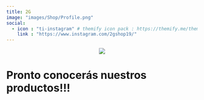 ```yaml
---
title: 2G
image: "images/Shop/Profile.png"
social:
  - icon : "ti-instagram" # themify icon pack : https://themify.me/themify-icons
    link : "https://www.instagram.com/2gshop19/"
---
```


<center>
![](https://i.ibb.co/dkcHCvM/Sitio-en-construcci-n.jpg)
</center>

 
# Pronto conocerás nuestros productos!!!
